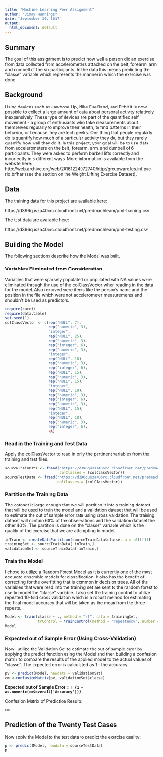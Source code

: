 ```yaml
---
title: "Machine Learning Peer Assignment"
author: "Jimmy Hunnings"
date: "September 30, 2017"
output:
  html_document: default
---
```


## Summary
The goal of this assignment is to predict how well a person did an exercise from data collected from accelerometers attached on the belt, forearm, arm and dumbell of the six participants. In the data this means predicting the "classe" variable which represents the manner in which the exercise was done.

## Background
Using devices such as Jawbone Up, Nike FuelBand, and Fitbit it is now possible to collect a large amount of data about personal activity relatively inexpensively. These type of devices are part of the quantified self movement - a group of enthusiasts who take measurements about themselves regularly to improve their health, to find patterns in their behavior, or because they are tech geeks. One thing that people regularly do is quantify how much of a particular activity they do, but they rarely quantify how well they do it. In this project, your goal will be to use data from accelerometers on the belt, forearm, arm, and dumbell of 6 participants. They were asked to perform barbell lifts correctly and incorrectly in 5 different ways. More information is available from the website here: http://web.archive.org/web/20161224072740/http:/groupware.les.inf.puc-rio.br/har (see the section on the Weight Lifting Exercise Dataset).

## Data
The training data for this project are available here:

https://d396qusza40orc.cloudfront.net/predmachlearn/pml-training.csv

The test data are available here:

https://d396qusza40orc.cloudfront.net/predmachlearn/pml-testing.csv

## Building the Model
The following sections describe how the Model was built.

### Variables Eliminated from Consideration
Variables that were sparsely populated or populated with NA values were eliminated through the use of the colClassVector when reading in the data for the model.  Also removed were items like the person's name and the position in the file which were not accelerometer measurements and shouldn't be used as predictors.

```r
require(caret)
require(data.table)
set.seed(1)
colClassVector <- c(rep("NULL", 7),
                    rep("numeric", 3),
                    "integer",
                    rep("NULL", 25),
                    rep("numeric", 3),
                    rep("integer", 6),
                    rep("numeric", 3),
                    "integer",
                    rep("NULL", 10),
                    rep("numeric", 3),
                    rep("integer", 6),
                    rep("NULL", 15), 
                    rep("numeric", 3),
                    rep("NULL", 15),
                    "integer",
                    rep("NULL", 10),
                    rep("numeric", 3),
                    rep("integer", 6),
                    rep("numeric", 3),
                    rep("NULL", 15),
                    "integer",
                    rep("NULL", 10),
                    rep("numeric", 3),
                    rep("integer", 6),
                    NA)
```
### Read in the Training and Test Data
Apply the colClassVector to read in only the pertinent variables from the training and test files.

```r
sourceTrainData <- fread("https://d396qusza40orc.cloudfront.net/predmachlearn/pml-training.csv", 
                         colClasses = (colClassVector))
sourceTestData <- fread("https://d396qusza40orc.cloudfront.net/predmachlearn/pml-testing.csv", 
                        colClasses = (colClassVector))
```
### Partition the Training Data
The dataset is large enough that we will partition it into a training dataset that will be used to train the model and a validation dataset that will be used to estimate the out of sample error rate using cross validation. The training dataset will contain 60% of the observations and the validation dataset the other 40%. The partition is done on the "classe" variable which is the quality of the exercise that we are attempting to model.

```r
inTrain <- createDataPartition(sourceTrainData$classe, p = .6)[[1]]
trainingSet <- sourceTrainData[ inTrain,]
validationSet <- sourceTrainData[-inTrain,]
```

### Train the Model
I chose to utilize a Random Forest Model as it is currently one of the most accurate ensemble models for classification.  It also has the benefit of correcting for the overfitting that is common in decision trees. All of the variables that were read into the training set are sent to the random forest to use to model the "classe" variable. I also set the training control to utilize repeated 10-fold cross validation which is a robust method for estimating the final model accuracy that will be taken as the mean from the three repeats.

```r
Model <- train(classe ~ ., method = "rf", data = trainingSet, 
               trControl = trainControl(method = "repeatedcv", number = 10, repeats = 3))
Model
```

### Expected out of Sample Error (Using Cross-Validation)
Now I utilize the Validation Set to estimate the out of sample error by applying the predict function using the Model and then building a confusion matrix to compare the results of the applied model to the actual values of "classe". The expected error is calculated as 1 - the accuracy.

```r
pv <- predict(Model, newdata = validationSet)
cm <-confusionMatrix(pv, validationSet$classe)
```

**Expected out of Sample Error = `r {1 - as.numeric(cm$overall['Accuracy'])}` **

Confusion Matrix of Prediction Results
```r
cm
```

## Prediction of the Twenty Test Cases
Now apply the Model to the test data to predict the exercise quality:

```r
p <- predict(Model, newdata = sourceTestData)
p
```
